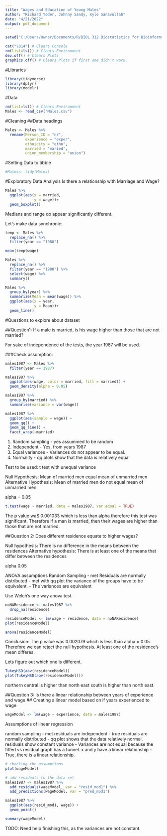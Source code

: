 ---
title: "Wages and Education of Young Males"
author: "Richard Yoder, Johnny Sandy, Kyle Sanavullah"
date: "4/21/2022"
output: pdf_document
---
```{r, message=FALSE}
setwd("C:/Users/Owner/Documents/R/BIOL 312 Biostatistics for Bioinformatics/Final Project")

cat("\014") # Clears Console
rm(list=ls()) # Clears Environment
dev.off() # Clears Plots
graphics.off() # Clears Plots if first one didn't work.
```

#Libraries
```{r, message=FALSE}
library(tidyverse)
library(dplyr)
library(modelr)
```

#Data
```{r, message=FALSE}
rm(list=ls()) # Clears Environment
Males <- read_csv("Males.csv")
```

#Cleaning
##Data headings
```{r}
Males <- Males %>% 
  rename(Person_ID = "nr",
         experience = "exper",
         ethnicity = "ethn",
         married = "maried",
         union_membership = "union")
```

#Setting Data to tibble
```{r}
#Males<- tidy(Males)
```

#Exploratory Data Analysis
Is there a relationship with Marriage and Wage?
```{r}
Males %>% 
  ggplot(aes(x = married,
             y = wage))+
  geom_boxplot()
```
Medians and range do appear significantly different.

Let's make data synchronic:
```{r}
temp <- Males %>%
  replace_na() %>%
  filter(year == "1980")

mean(temp$wage)

Males %>% 
  replace_na() %>% 
  filter(year == "1980") %>% 
  select(wage) %>% 
  summary()
```

```{r}
Males %>% 
  group_by(year) %>% 
  summarize(Mean = mean(wage)) %>% 
  ggplot(aes(x = year,
             y = Mean))+
  geom_line()
```

#Questions to explore about dataset

##Question1: If a male is married, is his wage higher than those that are not married?


For sake of independence of the tests, the year 1987 will be used.

###Check assumption:

```{r}
males1987 <- Males %>%
  filter(year == 1987)

males1987 %>%
  ggplot(aes(wage, color = married, fill = married)) + 
  geom_density(alpha = 0.05)

males1987 %>%
  group_by(married) %>%
  summarise(variance = var(wage))

males1987 %>%
  ggplot(aes(sample = wage)) +
  geom_qq() +
  geom_qq_line() + 
  facet_wrap(~married)
```

1) Random sampling - yes assummed to be random
2) Independent - Yes, from years 1987
3) Equal variances - Variances do not appear to be equal.
4) Normality - qq plots show that the data is relatively equal

Test to be used: t test with unequal variance

Null Hypothesis: Mean of married men equal mean of unmarried men
Alternative Hypothesis: Mean of married men do not equal mean of unmarried men

alpha = 0.05
```{r}
t.test(wage ~ married, data = males1987, var.equal = TRUE)
```
The p value waS 0.001033 which is less than alpha therefore this test was significant. Therefore if a man is married, then their wages are higher than those that are not married.

##Question 2: Does different residence equate to higher wages?

Null hypothesis: There is no difference in the means between the residences
Alternative hypothesis: There is at least one of the means that differ between the residences

alpha 0.05

ANOVA assumptions
Random Sampling - met
Residuals are normally distributed - met with qq plot
the variance of the groups have to be equivalent. - The variances are equivalent

Use Welch's one way anova test.
```{r}
noNAResidence <- males1987 %>%
  drop_na(residence)

residenceModel <- lm(wage ~ residence, data = noNAResidence)
plot(residenceModel)

anova(residenceModel)
```

Conclusion: The p value was 0.002079 which is less than alpha = 0.05. Therefore we can reject the null hypothesis. At least one of the residence's mean differes.

Lets figure out which one is different.
```{r}
TukeyHSD(aov(residenceModel))
plot(TukeyHSD(aov(residenceModel)))
```

northern central is higher than north east
south is higher than north east.

##Question 3: Is there a linear relationship between years of experience and wage
## Creating a linear model based on if years experienced to wage

```{r}
wageModel <- lm(wage ~ experience, data = males1987)
```

Assumptions of linear regression

random sampling - met
residuals are independent - true
residuals are normally distributed - qq plot shows that the data relatively normal.
residuals show constant variance - Variances are not equal because the fitted vs residual graph has a funnel. 
x and y have a linear relationship - True, there is a linear relationship.

```{r}
# checking the assumptions
plot(wageModel)

# add residuals to the data set
males1987 <- males1987 %>%
  add_residuals(wageModel, var = "resid_mod1") %>% 
  add_predictions(wageModel, var = "pred_mod1")

males1987 %>%
  ggplot(aes(resid_mod1, wage)) +
  geom_point()
```


```{r}
summary(wageModel)
```
TODO: Need help finishing this, as the variances are not constant.
